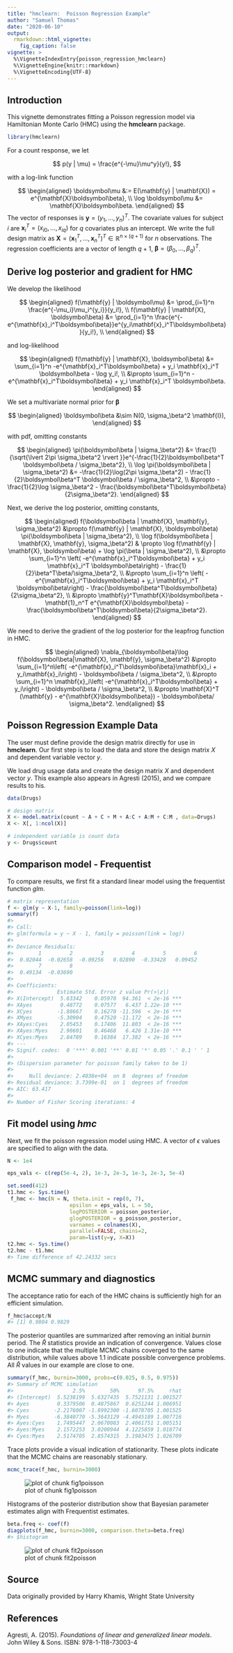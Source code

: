 ```yaml
---
title: "hmclearn:  Poisson Regression Example"
author: "Samuel Thomas"
date: "2020-06-10"
output:
  rmarkdown::html_vignette:
    fig_caption: false
vignette: >
  %\VignetteIndexEntry{poisson_regression_hmclearn}
  %\VignetteEngine{knitr::rmarkdown}
  %\VignetteEncoding{UTF-8}
---
```




## Introduction

This vignette demonstrates fitting a Poisson regression model via Hamiltonian Monte Carlo (HMC) using the **hmclearn** package.


```r
library(hmclearn)
```

For a count response, we let

$$
p(y | \mu) = \frac{e^{-\mu}\mu^y}{y!},
$$

with a log-link function

$$
\begin{aligned}
\boldsymbol\mu &:= E(\mathbf{y} | \mathbf{X}) = e^{\mathbf{X}\boldsymbol\beta}, \\
\log \boldsymbol\mu &= \mathbf{X}\boldsymbol\beta.
\end{aligned}
$$
The vector of responses is  $\mathbf{y} = (y_1, ..., y_n)^T$. The covariate values for subject $i$ are $\mathbf{x}_i^T = (x_{i0}, ..., x_{iq})$ for $q$ covariates plus an intercept. We write the full design matrix as $\mathbf{X} = (\mathbf{x}_1^T, ..., \mathbf{x}_n^T)^T \in \mathbb{R}^{n\times(q+1)}$ for $n$ observations. The regression coefficients are a vector of length $q + 1$, $\boldsymbol\beta = (\beta_0, ..., \beta_q)^T$.

## Derive log posterior and gradient for HMC

We develop the likelihood

$$
\begin{aligned}
f(\mathbf{y} | \boldsymbol\mu) &= \prod_{i=1}^n \frac{e^{-\mu_i}\mu_i^{y_i}}{y_i!}, \\
f(\mathbf{y} | \mathbf{X}, \boldsymbol\beta) &= \prod_{i=1}^n \frac{e^{-e^{\mathbf{x}_i^T\boldsymbol\beta}}e^{y_i\mathbf{x}_i^T\boldsymbol\beta}}{y_i!}, \\
\end{aligned}
$$

and log-likelihood

$$
\begin{aligned}
f(\mathbf{y} | \mathbf{X}, \boldsymbol\beta) &= \sum_{i=1}^n -e^{\mathbf{x}_i^T\boldsymbol\beta} + y_i \mathbf{x}_i^T \boldsymbol\beta - \log y_i!,  \\
&\propto \sum_{i=1}^n -e^{\mathbf{x}_i^T\boldsymbol\beta} + y_i \mathbf{x}_i^T \boldsymbol\beta.
\end{aligned}
$$

We set a multivariate normal prior for $\boldsymbol\beta$

$$
\begin{aligned}
\boldsymbol\beta &\sim N(0, \sigma_\beta^2 \mathbf{I}),
\end{aligned}
$$

with pdf, omitting constants

$$
\begin{aligned}
\pi(\boldsymbol\beta | \sigma_\beta^2) &= \frac{1}{\sqrt{\lvert 2\pi \sigma_\beta^2 \rvert }}e^{-\frac{1}{2}\boldsymbol\beta^T \boldsymbol\beta / \sigma_\beta^2},  \\
\log \pi(\boldsymbol\beta | \sigma_\beta^2) &= -\frac{1}{2}\log(2\pi \sigma_\beta^2) - \frac{1}{2}\boldsymbol\beta^T \boldsymbol\beta / \sigma_\beta^2, \\
&\propto -\frac{1}{2}\log \sigma_\beta^2 - \frac{\boldsymbol\beta^T\boldsymbol\beta}{2\sigma_\beta^2}.
\end{aligned}
$$

Next, we derive the log posterior, omitting constants,

$$
\begin{aligned}
f(\boldsymbol\beta | \mathbf{X}, \mathbf{y}, \sigma_\beta^2) &\propto f(\mathbf{y} | \mathbf{X}, \boldsymbol\beta) \pi(\boldsymbol\beta | \sigma_\beta^2), \\
\log f(\boldsymbol\beta | \mathbf{X}, \mathbf{y}, \sigma_\beta^2) & \propto \log f(\mathbf{y} | \mathbf{X}, \boldsymbol\beta) + \log \pi(\beta | \sigma_\beta^2), \\
&\propto \sum_{i=1}^n \left( -e^{\mathbf{x}_i^T\boldsymbol\beta} + y_i \mathbf{x}_i^T \boldsymbol\beta\right) - \frac{1}{2}\beta^T\beta/\sigma_\beta^2, \\
&\propto \sum_{i=1}^n \left( -e^{\mathbf{x}_i^T\boldsymbol\beta} + y_i \mathbf{x}_i^T \boldsymbol\beta\right) - \frac{\boldsymbol\beta^T\boldsymbol\beta}{2\sigma_\beta^2}, \\
&\propto \mathbf{y}^T\mathbf{X}\boldsymbol\beta - \mathbf{1}_n^T e^{\mathbf{X}\boldsymbol\beta} - \frac{\boldsymbol\beta^T\boldsymbol\beta}{2\sigma_\beta^2}.
\end{aligned}
$$

We need to derive the gradient of the log posterior for the leapfrog function in HMC.

$$
\begin{aligned}
\nabla_{\boldsymbol\beta}\log f(\boldsymbol\beta|\mathbf{X}, \mathbf{y}, \sigma_\beta^2) &\propto \sum_{i=1}^n\left( -e^{\mathbf{x}_i^T\boldsymbol\beta}\mathbf{x}_i + y_i\mathbf{x}_i\right) - \boldsymbol\beta / \sigma_\beta^2, \\
&\propto \sum_{i=1}^n \mathbf{x}_i\left( -e^{\mathbf{x}_i^T\boldsymbol\beta} + y_i\right) - \boldsymbol\beta / \sigma_\beta^2, \\
&\propto \mathbf{X}^T (\mathbf{y} - e^{\mathbf{X}\boldsymbol\beta}) - \boldsymbol\beta/ \sigma_\beta^2.
\end{aligned}
$$

## Poisson Regression Example Data

The user must define provide the design matrix directly for use in **hmclearn**.  Our first step is to load the data and store the design matrix $X$ and dependent variable vector $y$.

We load drug usage data and create the design matrix $X$ and dependent vector $y$.  This example also appears in Agresti (2015), and we compare results to his.


```r
data(Drugs)

# design matrix
X <- model.matrix(count ~ A + C + M + A:C + A:M + C:M , data=Drugs)
X <- X[, 1:ncol(X)]

# independent variable is count data
y <- Drugs$count
```

## Comparison model - Frequentist

To compare results, we first fit a standard linear model using the frequentist function *glm*.


```r
# matrix representation
f <- glm(y ~ X-1, family=poisson(link=log))
summary(f)
#> 
#> Call:
#> glm(formula = y ~ X - 1, family = poisson(link = log))
#> 
#> Deviance Residuals: 
#>        1         2         3         4         5         6  
#>  0.02044  -0.02658  -0.09256   0.02890  -0.33428   0.09452  
#>        7         8  
#>  0.49134  -0.03690  
#> 
#> Coefficients:
#>              Estimate Std. Error z value Pr(>|z|)    
#> X(Intercept)  5.63342    0.05970  94.361  < 2e-16 ***
#> XAyes         0.48772    0.07577   6.437 1.22e-10 ***
#> XCyes        -1.88667    0.16270 -11.596  < 2e-16 ***
#> XMyes        -5.30904    0.47520 -11.172  < 2e-16 ***
#> XAyes:Cyes    2.05453    0.17406  11.803  < 2e-16 ***
#> XAyes:Myes    2.98601    0.46468   6.426 1.31e-10 ***
#> XCyes:Myes    2.84789    0.16384  17.382  < 2e-16 ***
#> ---
#> Signif. codes:  0 '***' 0.001 '**' 0.01 '*' 0.05 '.' 0.1 ' ' 1
#> 
#> (Dispersion parameter for poisson family taken to be 1)
#> 
#>     Null deviance: 2.4038e+04  on 8  degrees of freedom
#> Residual deviance: 3.7399e-01  on 1  degrees of freedom
#> AIC: 63.417
#> 
#> Number of Fisher Scoring iterations: 4
```

## Fit model using *hmc*

Next, we fit the poisson regression model using HMC.  A vector of $\epsilon$ values are specified to align with the data.


```r
N <- 1e4

eps_vals <- c(rep(5e-4, 2), 1e-3, 2e-3, 1e-3, 2e-3, 5e-4)

set.seed(412)
t1.hmc <- Sys.time()
 f_hmc <- hmc(N = N, theta.init = rep(0, 7),
                    epsilon = eps_vals, L = 50,
                    logPOSTERIOR = poisson_posterior,
                    glogPOSTERIOR = g_poisson_posterior,
                    varnames = colnames(X),
                    parallel=FALSE, chains=2,
                    param=list(y=y, X=X))
t2.hmc <- Sys.time()
t2.hmc - t1.hmc
#> Time difference of 42.24332 secs
```


## MCMC summary and diagnostics

The acceptance ratio for each of the HMC chains is sufficiently high for an efficient simulation.


```r
f_hmc$accept/N
#> [1] 0.9804 0.9829
```

The posterior quantiles are summarized after removing an initial *burnin* period. The $\hat{R}$ statistics provide an indication of convergence. Values close to one indicate that the multiple MCMC chains coverged to the same distribution, while values above 1.1 indicate possible convergence problems. All $\hat{R}$ values in our example are close to one.



```r
summary(f_hmc, burnin=3000, probs=c(0.025, 0.5, 0.975))
#> Summary of MCMC simulation
#>                   2.5%        50%      97.5%     rhat
#> (Intercept)  5.5238199  5.6327435  5.7521131 1.001527
#> Ayes         0.3379506  0.4875867  0.6251244 1.006951
#> Cyes        -2.2176007 -1.8992300 -1.6078705 1.001525
#> Myes        -6.3840770 -5.3643129 -4.4945189 1.007716
#> Ayes:Cyes    1.7495447  2.0670083  2.4061751 1.005151
#> Ayes:Myes    2.1572253  3.0200944  4.1225859 1.018774
#> Cyes:Myes    2.5174705  2.8574315  3.1983475 1.026709
```

Trace plots provide a visual indication of stationarity.  These plots indicate that the MCMC chains are reasonably stationary.


```r
mcmc_trace(f_hmc, burnin=3000)
```

![plot of chunk fig1poisson](fig1poisson-1.png)

Histograms of the posterior distribution show that Bayesian parameter estimates align with Frequentist estimates.


```r
beta.freq <- coef(f)
diagplots(f_hmc, burnin=3000, comparison.theta=beta.freq)
#> $histogram
```

![plot of chunk fit2poisson](fit2poisson-1.png)

## Source

Data originally provided by Harry Khamis, Wright State University

## References

Agresti, A. (2015). *Foundations of linear and generalized linear models*. John Wiley & Sons.  ISBN: 978-1-118-73003-4


